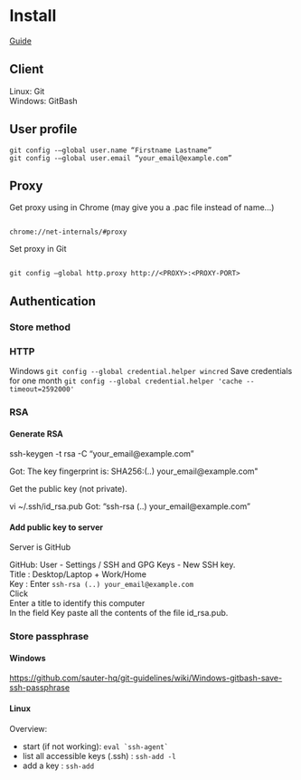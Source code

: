 = Install =
[https://www.pluralsight.com/guides/software-engineering-best-practices/using-git-and-github-on-windows Guide]

== Client ==
Linux: Git </br>
Windows: GitBash

== User profile ==
<pre>
git config -–global user.name “Firstname Lastname” 
git config -–global user.email “your_email@example.com”
</pre>

== Proxy ==

Get proxy using in Chrome (may give you a .pac file instead of name...)
<pre> 
chrome://net-internals/#proxy
</pre>

Set proxy in Git
<pre> 
git config –global http.proxy http://<PROXY>:<PROXY-PORT> 
</pre>

== Authentication ==
=== Store method===

=== HTTP ===
Windows <code> git config --global credential.helper wincred </code>
Save credentials for one month <code> git config --global credential.helper 'cache --timeout=2592000' </code>

=== RSA ===
==== Generate RSA ====
</pre>
ssh-keygen -t rsa -C “your_email@example.com” 

Got: The key fingerprint is: SHA256:(..) your_email@example.com&quot;
</pre>

Get the public key (not private).
</pre>
vi ~/.ssh/id_rsa.pub Got: “ssh-rsa (..) your_email@example.com”
</pre>

==== Add public key to server ====

Server is GitHub

GitHub: User - Settings / SSH and GPG Keys - New SSH key.  <br/>
Title : Desktop/Laptop + Work/Home  <br/>
Key : Enter <code> ssh-rsa (..) your_email@example.com </code>  <br/>
Click <br/> 
Enter a title to identify this computer  <br/> 
In the field Key paste all the contents of the file id_rsa.pub. <br/> 

=== Store passphrase ===

==== Windows ====
https://github.com/sauter-hq/git-guidelines/wiki/Windows-gitbash-save-ssh-passphrase

==== Linux ====
Overview:
* start (if not working): <code> eval `ssh-agent` </code>
* list all accessible keys (.ssh) : <code> ssh-add -l </code>
* add a key : <code> ssh-add </code>
